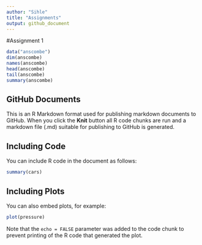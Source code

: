 ```yaml
---
author: "Sihle"
title: "Assignments"
output: github_document
---
```

#Assignment 1

```r
data("anscombe")
dim(anscombe)
names(anscombe)
head(anscombe)
tail(anscombe)
summary(anscombe)

```

## GitHub Documents

This is an R Markdown format used for publishing markdown documents to GitHub. When you click the **Knit** button all R code chunks are run and a markdown file (.md) suitable for publishing to GitHub is generated.

## Including Code

You can include R code in the document as follows:

```r
summary(cars)
```

## Including Plots

You can also embed plots, for example:

```r
plot(pressure)
```

Note that the `echo = FALSE` parameter was added to the code chunk to prevent printing of the R code that generated the plot.
